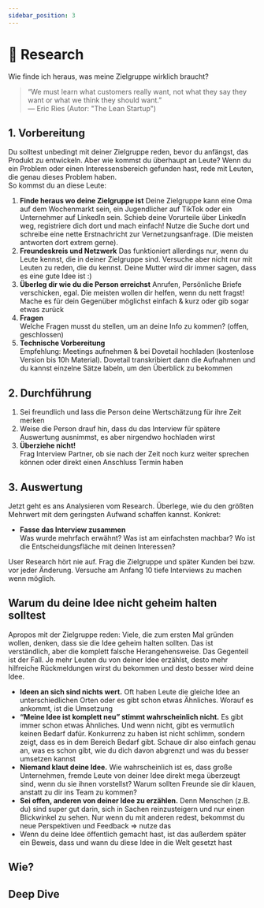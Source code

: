 ```yaml
---
sidebar_position: 3
---
```


# 🔎 Research

<Admonition type="info" icon="🤔">
  Wie finde ich heraus, was meine Zielgruppe wirklich braucht?
</Admonition>

> “We must learn what customers really want, not what they say they want or what we think they should want.”\
> ― Eric Ries (Autor: "The Lean Startup")

## 1. Vorbereitung

Du solltest unbedingt mit deiner Zielgruppe reden, bevor du anfängst, das Produkt zu entwickeln. Aber wie kommst du überhaupt an Leute?
Wenn du ein Problem oder einen Interessensbereich gefunden hast, rede mit Leuten, die genau dieses Problem haben.\
So kommst du an diese Leute:

1. **Finde heraus wo deine Zielgruppe ist**
   Deine Zielgruppe kann eine Oma auf dem Wochenmarkt sein, ein Jugendlicher auf TikTok oder ein Unternehmer auf LinkedIn sein.
   Schieb deine Vorurteile über LinkedIn weg, registriere dich dort und mach einfach! Nutze die Suche dort und schreibe eine nette Erstnachricht zur Vernetzungsanfrage. (Die meisten antworten dort extrem gerne).
2. **Freundeskreis und Netzwerk**
   Das funktioniert allerdings nur, wenn du Leute kennst, die in deiner Zielgruppe sind. Versuche aber nicht nur mit Leuten zu reden, die du kennst. Deine Mutter wird dir immer sagen, dass es eine gute Idee ist :)
3. **Überleg dir wie du die Person erreichst**
   Anrufen, Persönliche Briefe verschicken, egal. Die meisten wollen dir helfen, wenn du nett fragst! Mache es für dein Gegenüber möglichst einfach & kurz oder gib sogar etwas zurück
4. **Fragen**\
   Welche Fragen musst du stellen, um an deine Info zu kommen? (offen, geschlossen)
5. **Technische Vorbereitung**\
   Empfehlung: Meetings aufnehmen & bei Dovetail hochladen (kostenlose Version bis 10h Material). Dovetail transkribiert dann die Aufnahmen und du kannst einzelne Sätze labeln, um den Überblick zu bekommen

## 2. Durchführung

1. Sei freundlich und lass die Person deine Wertschätzung für ihre Zeit merken
2. Weise die Person drauf hin, dass du das Interview für spätere Auswertung ausnimmst, es aber nirgendwo hochladen wirst
3. **Überziehe nicht!**\
   Frag Interview Partner, ob sie nach der Zeit noch kurz weiter sprechen können oder direkt einen Anschluss Termin haben

## 3. Auswertung

Jetzt geht es ans Analysieren vom Research. Überlege, wie du den größten Mehrwert mit dem geringsten Aufwand schaffen kannst. Konkret:

- **Fasse das Interview zusammen**\
  Was wurde mehrfach erwähnt? Was ist am einfachsten machbar? Wo ist die Entscheidungsfläche mit deinen Interessen?

User Research hört nie auf. Frag die Zielgruppe und später Kunden bei bzw. vor jeder Änderung. Versuche am Anfang 10 tiefe Interviews zu machen wenn möglich.

## Warum du deine Idee nicht geheim halten solltest

Apropos mit der Zielgruppe reden: Viele, die zum ersten Mal gründen wollen, denken, dass sie die Idee geheim halten sollten.
Das ist verständlich, aber die komplett falsche Herangehensweise. Das Gegenteil ist der Fall. Je mehr Leuten du von deiner Idee erzählst, desto mehr hilfreiche Rückmeldungen wirst du bekommen und desto besser wird deine Idee.

- **Ideen an sich sind nichts wert.** Oft haben Leute die gleiche Idee an unterschiedlichen Orten oder es gibt schon etwas Ähnliches. Worauf es ankommt, ist die Umsetzung
  ‍
- **“Meine Idee ist komplett neu” stimmt wahrscheinlich nicht.** Es gibt immer schon etwas Ähnliches. Und wenn nicht, gibt es vermutlich keinen Bedarf dafür. Konkurrenz zu haben ist nicht schlimm, sondern zeigt, dass es in dem Bereich Bedarf gibt. Schaue dir also einfach genau an, was es schon gibt, wie du dich davon abgrenzt und was du besser umsetzen kannst
  ‍
- **Niemand klaut deine Idee.** Wie wahrscheinlich ist es, dass große Unternehmen, fremde Leute von deiner Idee direkt mega überzeugt sind, wenn du sie ihnen vorstellst? Warum sollten Freunde sie dir klauen, anstatt zu dir ins Team zu kommen?
  ‍
- **Sei offen, anderen von deiner Idee zu erzählen.** Denn Menschen (z.B. du) sind super gut darin, sich in Sachen reinzusteigern und nur einen Blickwinkel zu sehen. Nur wenn du mit anderen redest, bekommst du neue Perspektiven und Feedback ⇒ nutze das
  ‍
- Wenn du deine Idee öffentlich gemacht hast, ist das außerdem später ein Beweis, dass und wann du diese Idee in die Welt gesetzt hast

## Wie?

<Tooltipp
  toolName="Notion"
  toolDescription="Kopiere dir einfach ein User Interview Template"
  toolSource="https://www.notion.so/de-de/templates/category/user-interviews"
  buttonText="Zu den Templates"
/>

## Deep Dive

<TwoColumns>
  <YouTube videoId="z1iF1c8w5Lg" />
  <YouTube videoId="MT4Ig2uqjTc" />
  <YouTube videoId="2wF9tWSugm4" />
  <YouTube videoId="sVUKjCkEt3I" />
</TwoColumns>
